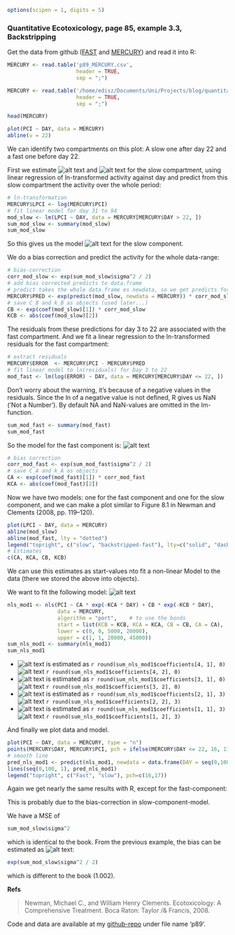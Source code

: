 
```r
options(scipen = 1, digits = 5)
```



### Quantitative Ecotoxicology, page 85, example 3.3, Backstripping

Get the data from github ([FAST](https://raw.github.com/EDiLD/r-ed/master/quantitative_ecotoxicology/data/p89_FAST.csv) and [MERCURY](https://raw.github.com/EDiLD/r-ed/master/quantitative_ecotoxicology/data/p89_MERCURY.csv)) and read it into R:

```r
MERCURY <- read.table('p89_MERCURY.csv', 
                      header = TRUE, 
                      sep = ";")
```
```r
MERCURY <- read.table('/home/edisz/Documents/Uni/Projects/blog/quantitative_ecotoxicology/data/p89_MERCURY.csv', 
                      header = TRUE, 
                      sep = ";")
```
```r
head(MERCURY)
```
```r
plot(PCI ~ DAY, data = MERCURY)
abline(v = 22)
```

We can identify two compartments on this plot: A slow one after day 22 and a fast one before day 22.

First we estimate ![alt text](http://chart.apis.google.com/chart?cht=tx&chl=C_B) and ![alt text](http://chart.apis.google.com/chart?cht=tx&chl=k_B) for the slow compartment, using linear regression of ln-transformed activity against day and predict from this slow compartment the activity over the whole period:

```r
# ln-transformation
MERCURY$LPCI <- log(MERCURY$PCI)
# fit linear model for day 31 to 94
mod_slow <- lm(LPCI ~ DAY, data = MERCURY[MERCURY$DAY > 22, ])
sum_mod_slow <- summary(mod_slow)
sum_mod_slow
```
So this gives us the model ![alt text](http://chart.apis.google.com/chart?cht=tx&chl=C = 12468 e^{-0.0124 * Day}) for the slow component.

We do a bias correction and predict the activity for the whole data-range:
```r
# bias-correction
corr_mod_slow <- exp(sum_mod_slow$sigma^2 / 2) 
# add bias corrected predicts to data.frame
# predict takes the whole data.frame es newdata, so we get predicts for every day.
MERCURY$PRED <- exp(predict(mod_slow, newdata = MERCURY)) * corr_mod_slow
# save C_B and k_B as objects (used later...)
CB <- exp(coef(mod_slow)[1]) * corr_mod_slow
KCB <- abs(coef(mod_slow)[2])
```

 The residuals from these predictions for day 3 to 22 are associated with the fast compartment.
And we fit a linear regression to the ln-transformed residuals for the fast compartment:
```r
# extract residuals
MERCURY$ERROR  <- MERCURY$PCI - MERCURY$PRED
# fit linear model to ln(residuals) for Day 3 to 22
mod_fast <- lm(log(ERROR) ~ DAY, data = MERCURY[MERCURY$DAY <= 22, ])
```
Don't worry about the warning, it's because of a negative values in the residuals.
Since the ln of a negative value is not defined, R gives us NaN ('Not a Number'). 
By default NA and NaN-values are omitted in the lm-function.

```r
sum_mod_fast <- summary(mod_fast)
sum_mod_fast
```

So the model for the fast component is: ![alt text](http://chart.apis.google.com/chart?cht=tx&chl=C = 36171 e^{-0.297 * Day})

```r
# bias correction
corr_mod_fast <- exp(sum_mod_fast$sigma^2 / 2) 
# save C_A and k_A as objects
CA <- exp(coef(mod_fast)[1]) * corr_mod_fast
KCA <- abs(coef(mod_fast)[2])
```


Now we have two models: one for the fast component and one for the slow component, and we can make a plot similar to Figure 8.1 in Newman and Clements (2008, pp. 119–120). 

```r
plot(LPCI ~ DAY, data = MERCURY)
abline(mod_slow)
abline(mod_fast, lty = "dotted")
legend("topright", c("slow", "backstripped-fast"), lty=c("solid", "dashed"), cex = 0.8)
# Estimates
c(CA, KCA, CB, KCB)

```

We can use this estimates as start-values nto fit a non-linear Model to the data (there we stored the above into objects).

We want to fit the following model:
![alt text](http://chart.apis.google.com/chart?cht=tx&chl=C=C_A * e^{-k_A*Day}%2BC_B e^{-k_B*Day})

```r
nls_mod1 <- nls(PCI ~ CA * exp(-KCA * DAY) + CB * exp(-KCB * DAY), 
                data = MERCURY, 
                algorithm = "port",    # to use the bonds
                start = list(KCB = KCB, KCA = KCA, CB = CB, CA = CA),
                lower = c(0, 0, 5000, 20000), 
                upper = c(1, 1, 20000, 45000))
sum_nls_mod1 <- summary(nls_mod1)
sum_nls_mod1
```
* ![alt text](http://chart.apis.google.com/chart?cht=tx&chl=C_A) is estimated as `r round(sum_nls_mod1$coefficients[4, 1], 0)` ![alt text](http://chart.apis.google.com/chart?cht=tx&chl=\\pm) `r round(sum_nls_mod1$coefficients[4, 2], 0)`
* ![alt text](http://chart.apis.google.com/chart?cht=tx&chl=C_B) is estimated as `r round(sum_nls_mod1$coefficients[3, 1], 0)` ![alt text](http://chart.apis.google.com/chart?cht=tx&chl=\\pm) `r round(sum_nls_mod1$coefficients[3, 2], 0)`
* ![alt text](http://chart.apis.google.com/chart?cht=tx&chl=k_A) is estimated as `r round(sum_nls_mod1$coefficients[2, 1], 3)` ![alt text](http://chart.apis.google.com/chart?cht=tx&chl=\\pm) `r round(sum_nls_mod1$coefficients[2, 2], 3)`
* ![alt text](http://chart.apis.google.com/chart?cht=tx&chl=k_A) is estimated as `r round(sum_nls_mod1$coefficients[1, 1], 3)` ![alt text](http://chart.apis.google.com/chart?cht=tx&chl=\\pm) `r round(sum_nls_mod1$coefficients[1, 2], 3)`


And finally we plot data and model.
```r
plot(PCI ~ DAY, data = MERCURY, type = "n")
points(MERCURY$DAY, MERCURY$PCI, pch = ifelse(MERCURY$DAY <= 22, 16, 17))
# smooth line
pred_nls_mod1 <- predict(nls_mod1, newdata = data.frame(DAY = seq(0,100, 1)))
lines(seq(0,100, 1), pred_nls_mod1)
legend("topright", c("Fast", "slow"), pch=c(16,17))
```


Again we get nearly the same results with R, except for the fast-component:

This is probably due to the bias-correction in slow-component-model.

We have a MSE of
```r
sum_mod_slow$sigma^2
```
which is identical to the book. From the previous example, the bias can be estimated as
![alt text](http://chart.apis.google.com/chart?cht=tx&chl=e^{MSE/2}):
```r
exp(sum_mod_slow$sigma^2 / 2)
```
which is different to the book (1.002).

**Refs**

> Newman, Michael C., and William Henry Clements. Ecotoxicology: A Comprehensive Treatment. Boca Raton: Taylor /& Francis, 2008. 


Code and data are available at my [github-repo](https://github.com/EDiLD/r-ed/tree/master/quantitative_ecotoxicology) under file name 'p89'.